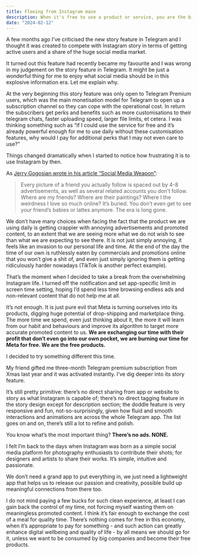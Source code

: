 ```yaml
---
title: Fleeing from Instagram maze
description: When it's free to use a product or service, you are the biggest product.
date: "2024-02-12"
---
```


A few months ago I've criticised the new story feature in Telegram and I thought it was created to compete with Instagram story in terms of getting active users and a share of the huge social media market.

It turned out this feature had recently became my favourite and I was wrong in my judgement on the story feature in Telegram. It might be just a wonderful thing for me to enjoy what social media should be in this explosive information era. Let me explain why. 

At the very beginning this story feature was only open to Telegram Premium users, which was the main monetisation model for Telegram to open up a subscription channel so they can cope with the operational cost. In return the subscribers get perks and benefits such as more customisations to their telegram chats, faster uploading speed, larger file limits, et cetera. I was thinking something such as “if I could use the service for free and it’s already powerful enough for me to use daily without these customisation features, why would I pay for additional perks that I may not even care to use?” 

Things changed dramatically when I started to notice how frustrating it is to use Instagram by then. 

As [Jerry Gogosian wrote in his article “Social Media Weapon”](https://real-review.org/home):

> Every picture of a friend you actually follow is spaced out by 4-8 advertisements, as well as several related accounts you don’t follow. Where are my friends? Where are their paintings? Where I the weirdness I love so much online? It’s buried. You don’t even get to see your friend’s babies or lattes anymore. The era is long gone.

We don’t have many choices when facing the fact that the product we are using daily is getting crappier with annoying advertisements and promoted content, to an extent that we are seeing more what we do not wish to see than what we are expecting to see there. It is not just simply annoying, it feels like an invasion to our personal life and time. At the end of the day the time of our own is ruthlessly eaten by commercials and promotions online that you won’t give a shit of, and even just simply ignoring them is getting ridiculously harder nowadays (TikTok is another perfect example). 

That’s the moment when I decided to take a break from the overwhelming Instagram life. I turned off the notification and set app-specific limit in screen time setting, hoping I’d spend less time browsing endless ads and non-relevant content that do not help me at all. 

It’s not enough. It is just pure evil that Meta is turning ourselves into its products, digging huge potential of drop-shipping and marketplace thing. The more time we spend, even just thinking about it, the more it will learn from our habit and behaviours and improve its algorithm to target more accurate promoted content to us. **We are exchanging our time with their profit that don’t even go into our own pocket, we are burning our time for Meta for free. We are the free products.**

I decided to try something different this time. 

My friend gifted me three-month Telegram premium subscription from Xmas last year and it was activated instantly. I’ve dig deeper into its story feature. 

It’s still pretty primitive: there’s no direct sharing from app or website to story as what Instagram is capable of; there’s no direct tagging feature in the story design except for description section; the doddle feature is very responsive and fun, not-so-surprisingly, given how fluid and smooth interactions and animations are across the whole Telegram app. The list goes on and on, there’s still a lot to refine and polish. 

You know what’s the most important thing? **There’s no ads. NONE.**

I felt I’m back to the days when Instagram was born as a simple social media platform for photography enthusiasts to contribute their shots; for designers and artists to share their works. It’s simple, intuitive and passionate. 

We don’t need a grand app to put everything in, we just need a lightweight app that helps us to release our passion and creativity, possible build up meaningful connections from there too. 

I do not mind paying a few bucks for such clean experience, at least I can gain back the control of my time, not forcing myself wasting them on meaningless promoted content. I think it’s fair enough to exchange the cost of a meal for quality time. There’s nothing comes for free in this economy, when it’s appropriate to pay for something - and such action can greatly enhance digital wellbeing and quality of life - by all means we should go for it, unless we want to be consumed by big companies and become their free products. 
